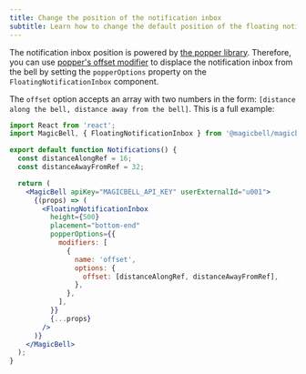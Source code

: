 ```yaml
---
title: Change the position of the notification inbox
subtitle: Learn how to change the default position of the floating notification inbox
---
```


The notification inbox position is powered by [the popper library](https://popper.js.org). Therefore, you can use [popper's offset modifier](https://popper.js.org/docs/v2/modifiers/offset) to displace the notification inbox from the bell by setting the `popperOptions` property on the `FloatingNotificationInbox` component.

The `offset` option accepts an array with two numbers in the form: `[distance along the bell, distance away from the bell]`. This is a full example:

```jsx title=React
import React from 'react';
import MagicBell, { FloatingNotificationInbox } from '@magicbell/magicbell-react';

export default function Notifications() {
  const distanceAlongRef = 16;
  const distanceAwayFromRef = 32;

  return (
    <MagicBell apiKey="MAGICBELL_API_KEY" userExternalId="u001">
      {(props) => (
        <FloatingNotificationInbox
          height={500}
          placement="bottom-end"
          popperOptions={{
            modifiers: [
              {
                name: 'offset',
                options: {
                  offset: [distanceAlongRef, distanceAwayFromRef],
                },
              },
            ],
          }}
          {...props}
        />
      )}
    </MagicBell>
  );
}
```
